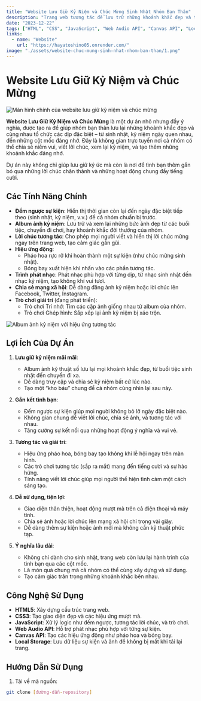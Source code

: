 ```yaml
---
title: "Website Lưu Giữ Kỷ Niệm và Chúc Mừng Sinh Nhật Nhóm Bạn Thân"
description: "Trang web tương tác để lưu trữ những khoảnh khắc đẹp và tổ chức chúc mừng các dịp đặc biệt của nhóm bạn thân, với album ảnh, đếm ngược sự kiện, và các tính năng giải trí."
date: "2023-12-22"
tags: ["HTML", "CSS", "JavaScript", "Web Audio API", "Canvas API", "Local Storage"]
links:
  - name: "Website"
    url: "https://hayatoshino05.onrender.com/"
image: "./assets/website-chuc-mung-sinh-nhat-nhom-ban-than/1.png"
---
```



# Website Lưu Giữ Kỷ Niệm và Chúc Mừng

<div className="my-4">
  <Image src="./assets/website-chuc-mung-sinh-nhat-nhom-ban-than/1.png" alt="Màn hình chính của website lưu giữ kỷ niệm và chúc mừng" width={600} height={400} />
</div>

**Website Lưu Giữ Kỷ Niệm và Chúc Mừng** là một dự án nhỏ nhưng đầy ý nghĩa, được tạo ra để giúp nhóm bạn thân lưu lại những khoảnh khắc đẹp và cùng nhau tổ chức các dịp đặc biệt – từ sinh nhật, kỷ niệm ngày quen nhau, đến những cột mốc đáng nhớ. Đây là không gian trực tuyến nơi cả nhóm có thể chia sẻ niềm vui, viết lời chúc, xem lại kỷ niệm, và tạo thêm những khoảnh khắc đáng nhớ.

Dự án này không chỉ giúp lưu giữ ký ức mà còn là nơi để tình bạn thêm gắn bó qua những lời chúc chân thành và những hoạt động chung đầy tiếng cười.

## Các Tính Năng Chính

- **Đếm ngược sự kiện**: Hiển thị thời gian còn lại đến ngày đặc biệt tiếp theo (sinh nhật, kỷ niệm, v.v.) để cả nhóm chuẩn bị trước.  
- **Album ảnh kỷ niệm**: Lưu trữ và xem lại những bức ảnh đẹp từ các buổi tiệc, chuyến đi chơi, hay khoảnh khắc đời thường của nhóm.  
- **Lời chúc tương tác**: Cho phép mọi người viết và hiển thị lời chúc mừng ngay trên trang web, tạo cảm giác gần gũi.  
- **Hiệu ứng động**:  
  - Pháo hoa rực rỡ khi hoàn thành một sự kiện (như chúc mừng sinh nhật).  
  - Bóng bay xuất hiện khi nhấn vào các phần tương tác.  
- **Trình phát nhạc**: Phát nhạc phù hợp với từng dịp, từ nhạc sinh nhật đến nhạc kỷ niệm, tạo không khí vui tươi.  
- **Chia sẻ mạng xã hội**: Dễ dàng đăng ảnh kỷ niệm hoặc lời chúc lên Facebook, Twitter, Instagram.  
- **Trò chơi giải trí** (đang phát triển):  
  - Trò chơi Trí nhớ: Tìm các cặp ảnh giống nhau từ album của nhóm.  
  - Trò chơi Ghép hình: Sắp xếp lại ảnh kỷ niệm bị xáo trộn.  

<div className="my-4">
  <Image src="./assets/website-chuc-mung-sinh-nhat-nhom-ban-than/2.png" alt="Album ảnh kỷ niệm với hiệu ứng tương tác" width={600} height={400} />
</div>

## Lợi Ích Của Dự Án

1. **Lưu giữ kỷ niệm mãi mãi**:  
   - Album ảnh kỹ thuật số lưu lại mọi khoảnh khắc đẹp, từ buổi tiệc sinh nhật đến chuyến đi xa.  
   - Dễ dàng truy cập và chia sẻ kỷ niệm bất cứ lúc nào.  
   - Tạo một “kho báu” chung để cả nhóm cùng nhìn lại sau này.  

2. **Gắn kết tình bạn**:  
   - Đếm ngược sự kiện giúp mọi người không bỏ lỡ ngày đặc biệt nào.  
   - Không gian chung để viết lời chúc, chia sẻ ảnh, và tương tác với nhau.  
   - Tăng cường sự kết nối qua những hoạt động ý nghĩa và vui vẻ.  

3. **Tương tác và giải trí**:  
   - Hiệu ứng pháo hoa, bóng bay tạo không khí lễ hội ngay trên màn hình.  
   - Các trò chơi tương tác (sắp ra mắt) mang đến tiếng cười và sự hào hứng.  
   - Tính năng viết lời chúc giúp mọi người thể hiện tình cảm một cách sáng tạo.  

4. **Dễ sử dụng, tiện lợi**:  
   - Giao diện thân thiện, hoạt động mượt mà trên cả điện thoại và máy tính.  
   - Chia sẻ ảnh hoặc lời chúc lên mạng xã hội chỉ trong vài giây.  
   - Dễ dàng thêm sự kiện hoặc ảnh mới mà không cần kỹ thuật phức tạp.  

5. **Ý nghĩa lâu dài**:  
   - Không chỉ dành cho sinh nhật, trang web còn lưu lại hành trình của tình bạn qua các cột mốc.  
   - Là món quà chung mà cả nhóm có thể cùng xây dựng và sử dụng.  
   - Tạo cảm giác trân trọng những khoảnh khắc bên nhau.  

## Công Nghệ Sử Dụng

- **HTML5**: Xây dựng cấu trúc trang web.  
- **CSS3**: Tạo giao diện đẹp và các hiệu ứng mượt mà.  
- **JavaScript**: Xử lý logic như đếm ngược, tương tác lời chúc, và trò chơi.  
- **Web Audio API**: Hỗ trợ phát nhạc phù hợp với từng sự kiện.  
- **Canvas API**: Tạo các hiệu ứng động như pháo hoa và bóng bay.  
- **Local Storage**: Lưu dữ liệu sự kiện và ảnh để không bị mất khi tải lại trang.  

## Hướng Dẫn Sử Dụng

1. Tải về mã nguồn:  
```bash
git clone [đường-dẫn-repository]